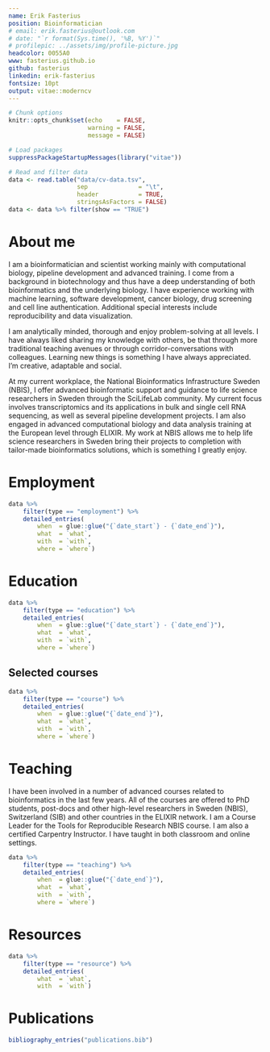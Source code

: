```yaml
---
name: Erik Fasterius
position: Bioinformatician
# email: erik.fasterius@outlook.com
# date: "`r format(Sys.time(), '%B, %Y')`"
# profilepic: ../assets/img/profile-picture.jpg
headcolor: 0055A0
www: fasterius.github.io
github: fasterius
linkedin: erik-fasterius
fontsize: 10pt
output: vitae::moderncv
---
```


```r
# Chunk options
knitr::opts_chunk$set(echo    = FALSE,
                      warning = FALSE,
                      message = FALSE)

# Load packages
suppressPackageStartupMessages(library("vitae"))

# Read and filter data
data <- read.table("data/cv-data.tsv",
                   sep              = "\t",
                   header           = TRUE,
                   stringsAsFactors = FALSE)
data <- data %>% filter(show == "TRUE")
```

# About me

I am a bioinformatician and scientist working mainly with computational
biology, pipeline development and advanced training. I come from a background
in biotechnology and thus have a deep understanding of both bioinformatics and
the underlying biology. I have experience working with machine learning,
software development, cancer biology, drug screening and cell line
authentication. Additional special interests include reproducibility and data
visualization. \

I am analytically minded, thorough and enjoy problem-solving at all levels. I
have always liked sharing my knowledge with others, be that through more
traditional teaching avenues or through corridor-conversations with colleagues.
Learning new things is something I have always appreciated. I'm creative,
adaptable and social. \

At my current workplace, the National Bioinformatics Infrastructure Sweden
(NBIS), I offer advanced bioinformatic support and guidance to life science
researchers in Sweden through the SciLifeLab community. My current focus
involves transcriptomics and its applications in bulk and single cell RNA
sequencing, as well as several pipeline development projects. I am also engaged
in advanced computational biology and data analysis training at the European
level through ELIXIR. My work at NBIS allows me to help life science
researchers in Sweden bring their projects to completion with tailor-made
bioinformatics solutions, which is something I greatly enjoy. \

# Employment

```r
data %>%
    filter(type == "employment") %>%
    detailed_entries(
        when  = glue::glue("{`date_start`} - {`date_end`}"),
        what  = `what`,
        with  = `with`,
        where = `where`)
```

# Education

```r
data %>%
    filter(type == "education") %>%
    detailed_entries(
        when  = glue::glue("{`date_start`} - {`date_end`}"),
        what  = `what`,
        with  = `with`,
        where = `where`)
```

## Selected courses

```r
data %>%
    filter(type == "course") %>%
    detailed_entries(
        when  = glue::glue("{`date_end`}"),
        what  = `what`,
        with  = `with`,
        where = `where`)
```


# Teaching

I have been involved in a number of advanced courses related to bioinformatics
in the last few years. All of the courses are offered to PhD students,
post-docs and other high-level researchers in Sweden (NBIS), Switzerland (SIB)
and other countries in the ELIXIR network. I am a Course Leader for the Tools
for Reproducible Research NBIS course. I am also a certified Carpentry
Instructor. I have taught in both classroom and online settings. \

```r
data %>%
    filter(type == "teaching") %>%
    detailed_entries(
        when  = glue::glue("{`date_end`}"),
        what  = `what`,
        with  = `with`,
        where = `where`)
```

# Resources

```r
data %>%
    filter(type == "resource") %>%
    detailed_entries(
        what  = `what`,
        with  = `with`)
```

# Publications

```r
bibliography_entries("publications.bib")
```
